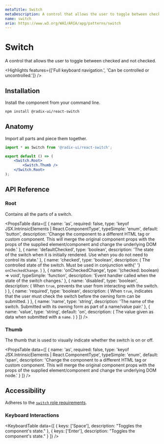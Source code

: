 ```yaml
---
metaTitle: Switch
metaDescription: A control that allows the user to toggle between checked and not checked.
name: switch
aria: https://www.w3.org/WAI/ARIA/apg/patterns/switch
---
```


# Switch

<Description>A control that allows the user to toggle between checked and not checked.</Description>

<Highlights features={['Full keyboard navigation.', 'Can be controlled or uncontrolled.']} />

## Installation

Install the component from your command line.

```bash
npm install @radix-ui/react-switch
```

## Anatomy

Import all parts and piece them together.

```jsx
import * as Switch from '@radix-ui/react-switch';

export default () => (
	<Switch.Root>
		<Switch.Thumb />
	</Switch.Root>
);
```

## API Reference

### Root

Contains all the parts of a switch.

<PropsTable
	data={[
		{
			name: 'as',
			required: false,
			type: 'keyof JSX.IntrinsicElements | React.ComponentType<any>',
			typeSimple: 'enum',
			default: 'button',
			description:
				'Change the component to a different HTML tag or custom component. This will merge the original component props with the props of the supplied element/component and change the underlying DOM node.'
		},
		{
			name: 'defaultChecked',
			type: 'boolean',
			description:
				'The state of the switch when it is initially rendered. Use when you do not need to control its state.'
		},
		{
			name: 'checked',
			type: 'boolean',
			description: (
				<span>
					The controlled state of the switch. Must be used in conjunction with{' '}
					<Code>onCheckedChange</Code>.
				</span>
			)
		},
		{
			name: 'onCheckedChange',
			type: '(checked: boolean) => void',
			typeSimple: 'function',
			description: 'Event handler called when the state of the switch changes.'
		},
		{
			name: 'disabled',
			type: 'boolean',
			description: (
				<span>
					When <Code>true</Code>, prevents the user from interacting with the switch.
				</span>
			)
		},
		{
			name: 'required',
			type: 'boolean',
			description: (
				<span>
					When <Code>true</Code>, indicates that the user must check the switch before the owning
					form can be submitted.
				</span>
			)
		},
		{
			name: 'name',
			type: 'string',
			description:
				'The name of the switch. Submitted with its owning form as part of a name/value pair.'
		},
		{
			name: 'value',
			type: 'string',
			default: 'on',
			description: (
				<span>
					The value given as data when submitted with a <Code>name</Code>.
				</span>
			)
		}
	]}
/>

### Thumb

The thumb that is used to visually indicate whether the switch is on or off.

<PropsTable
	data={[
		{
			name: 'as',
			required: false,
			type: 'keyof JSX.IntrinsicElements | React.ComponentType<any>',
			typeSimple: 'enum',
			default: 'span',
			description:
				'Change the component to a different HTML tag or custom component. This will merge the original component props with the props of the supplied element/component and change the underlying DOM node.'
		}
	]}
/>

## Accessibility

Adheres to the [`switch` role requirements](https://www.w3.org/WAI/ARIA/apg/patterns/switch).

### Keyboard Interactions

<KeyboardTable
	data={[
		{
			keys: ['Space'],
			description: "Toggles the component's state."
		},
		{
			keys: ['Enter'],
			description: "Toggles the component's state."
		}
	]}
/>
